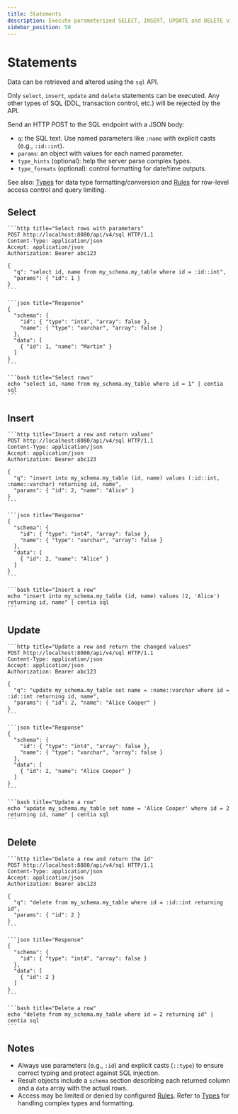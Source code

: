 ```yaml
---
title: Statements
description: Execute parameterized SELECT, INSERT, UPDATE and DELETE via the SQL API.
sidebar_position: 50
---
```



# Statements

Data can be retrieved and altered using the `sql` API.

Only `select`, `insert`, `update` and `delete` statements can be executed. Any other types of SQL (DDL, transaction control, etc.) will be rejected by the API.

Send an HTTP POST to the SQL endpoint with a JSON body:
- `q`: the SQL text. Use named parameters like `:name` with explicit casts (e.g., `:id::int`).
- `params`: an object with values for each named parameter.
- `type_hints` (optional): help the server parse complex types.
- `type_formats` (optional): control formatting for date/time outputs.

See also: [Types](./types) for data type formatting/conversion and [Rules](./rules) for row-level access control and query limiting.

## Select

<Tabs>
  <TabItem value="http" label="HTTP" default>

    ```http title="Select rows with parameters"
    POST http://localhost:8080/api/v4/sql HTTP/1.1
    Content-Type: application/json
    Accept: application/json
    Authorization: Bearer abc123

    {
      "q": "select id, name from my_schema.my_table where id = :id::int",
      "params": { "id": 1 }
    }
    ```

    ```json title="Response"
    {
      "schema": {
        "id": { "type": "int4", "array": false },
        "name": { "type": "varchar", "array": false }
      },
      "data": [
        { "id": 1, "name": "Martin" }
      ]
    }
    ```

  </TabItem>
  <TabItem value="cli" label="CLI">

    ```bash title="Select rows"
    echo "select id, name from my_schema.my_table where id = 1" | centia sql
    ```

  </TabItem>
</Tabs>

## Insert

<Tabs>
  <TabItem value="http" label="HTTP" default>

    ```http title="Insert a row and return values"
    POST http://localhost:8080/api/v4/sql HTTP/1.1
    Content-Type: application/json
    Accept: application/json
    Authorization: Bearer abc123

    {
      "q": "insert into my_schema.my_table (id, name) values (:id::int, :name::varchar) returning id, name",
      "params": { "id": 2, "name": "Alice" }
    }
    ```

    ```json title="Response"
    {
      "schema": {
        "id": { "type": "int4", "array": false },
        "name": { "type": "varchar", "array": false }
      },
      "data": [
        { "id": 2, "name": "Alice" }
      ]
    }
    ```

  </TabItem>
  <TabItem value="cli" label="CLI">

    ```bash title="Insert a row"
    echo "insert into my_schema.my_table (id, name) values (2, 'Alice') returning id, name" | centia sql
    ```

  </TabItem>
</Tabs>

## Update

<Tabs>
  <TabItem value="http" label="HTTP" default>

    ```http title="Update a row and return the changed values"
    POST http://localhost:8080/api/v4/sql HTTP/1.1
    Content-Type: application/json
    Accept: application/json
    Authorization: Bearer abc123

    {
      "q": "update my_schema.my_table set name = :name::varchar where id = :id::int returning id, name",
      "params": { "id": 2, "name": "Alice Cooper" }
    }
    ```

    ```json title="Response"
    {
      "schema": {
        "id": { "type": "int4", "array": false },
        "name": { "type": "varchar", "array": false }
      },
      "data": [
        { "id": 2, "name": "Alice Cooper" }
      ]
    }
    ```

  </TabItem>
  <TabItem value="cli" label="CLI">

    ```bash title="Update a row"
    echo "update my_schema.my_table set name = 'Alice Cooper' where id = 2 returning id, name" | centia sql
    ```

  </TabItem>
</Tabs>

## Delete

<Tabs>
  <TabItem value="http" label="HTTP" default>

    ```http title="Delete a row and return the id"
    POST http://localhost:8080/api/v4/sql HTTP/1.1
    Content-Type: application/json
    Accept: application/json
    Authorization: Bearer abc123

    {
      "q": "delete from my_schema.my_table where id = :id::int returning id",
      "params": { "id": 2 }
    }
    ```

    ```json title="Response"
    {
      "schema": {
        "id": { "type": "int4", "array": false }
      },
      "data": [
        { "id": 2 }
      ]
    }
    ```

  </TabItem>
  <TabItem value="cli" label="CLI">

    ```bash title="Delete a row"
    echo "delete from my_schema.my_table where id = 2 returning id" | centia sql
    ```

  </TabItem>
</Tabs>

## Notes

- Always use parameters (e.g., `:id`) and explicit casts (`::type`) to ensure correct typing and protect against SQL injection.
- Result objects include a `schema` section describing each returned column and a `data` array with the actual rows.
- Access may be limited or denied by configured [Rules](./rules). Refer to [Types](./types) for handling complex types and formatting.
